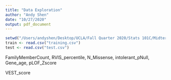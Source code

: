 ```yaml
---
title: "Data Exploration"
author: "Andy Shen"
date: "10/27/2020"
output: pdf_document
---
```


```r
setwd("/Users/andyshen/Desktop/UCLA/Fall Quarter 2020/Stats 101C/Midterm/ucla-stats101c-lec3")
train <- read.csv("training.csv")
test <- read.csv("test.csv")
```



FamilyMemberCount, RVIS_percentile, N_Missense, intolerant_pNull, Gene_age, pLOF_Zscore

VEST_score

```r

```



